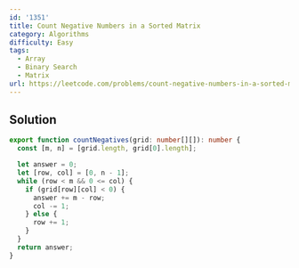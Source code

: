 ```yaml
---
id: '1351'
title: Count Negative Numbers in a Sorted Matrix
category: Algorithms
difficulty: Easy
tags:
  - Array
  - Binary Search
  - Matrix
url: https://leetcode.com/problems/count-negative-numbers-in-a-sorted-matrix
---
```


## Solution

```typescript showLineNumbers
export function countNegatives(grid: number[][]): number {
  const [m, n] = [grid.length, grid[0].length];

  let answer = 0;
  let [row, col] = [0, n - 1];
  while (row < m && 0 <= col) {
    if (grid[row][col] < 0) {
      answer += m - row;
      col -= 1;
    } else {
      row += 1;
    }
  }
  return answer;
}
```
